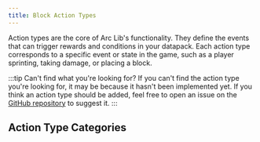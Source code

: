 ```yaml
---
title: Block Action Types
---
```



Action types are the core of Arc Lib's functionality. They define the events that can trigger rewards and conditions in your datapack. Each action type corresponds to a specific event or state in the game, such as a player sprinting, taking damage, or placing a block.

:::tip Can't find what you're looking for?
If you can't find the action type you're looking for, it may be because it hasn't been implemented yet. If you think an action type should be added, feel free to open an issue on the [GitHub repository](https://github.com/DAQEM/ArcLib/issues) to suggest it.
:::

## Action Type Categories

<DocCardList className="category-list" />
